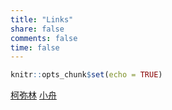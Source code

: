 ```yaml
---
title: "Links"
share: false
comments: false
time: false
---
```


```r
knitr::opts_chunk$set(echo = TRUE)
```

<div markdown="0">

<a href="https://www.comellia.com/" class="btn btn-success">柯弥林</a>
<a href="https://www.longzf.com/" class="btn btn-warning">小舟</a>

</div>
